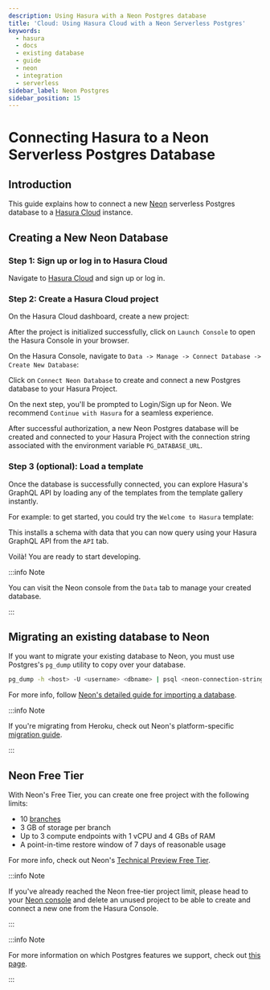 ```yaml
---
description: Using Hasura with a Neon Postgres database
title: 'Cloud: Using Hasura Cloud with a Neon Serverless Postgres'
keywords:
  - hasura
  - docs
  - existing database
  - guide
  - neon
  - integration
  - serverless
sidebar_label: Neon Postgres
sidebar_position: 15
---
```



# Connecting Hasura to a Neon Serverless Postgres Database

## Introduction

This guide explains how to connect a new [Neon](https://neon.tech/) serverless Postgres database to a
[Hasura Cloud](https://cloud.hasura.io?skip_onboarding=true) instance.

## Creating a New Neon Database

### Step 1: Sign up or log in to Hasura Cloud

Navigate to [Hasura Cloud](https://cloud.hasura.io/signup/?pg=docs&plcmt=body&cta=navigate-to-hasura-cloud&tech=default)
and sign up or log in.

### Step 2: Create a Hasura Cloud project

On the Hasura Cloud dashboard, create a new project:

<Thumbnail src="/img/cloud-dbs/create-hasura-cloud-project.png" alt="Create Hasura Cloud project" />

After the project is initialized successfully, click on `Launch Console` to open the Hasura Console in your browser.

On the Hasura Console, navigate to `Data -> Manage -> Connect Database -> Create New Database`:

Click on `Connect Neon Database` to create and connect a new Postgres database to your Hasura Project.

<Thumbnail src="/img/cloud-dbs/neon/connect_neon_database.png" alt="Connect Neon database" width="700px" />

On the next step, you'll be prompted to Login/Sign up for Neon. We recommend `Continue with Hasura` for a seamless
experience.

<Thumbnail src="/img/cloud-dbs/neon/neon_authentication.png" alt="Neon Authentication" width="700px" />

After successful authorization, a new Neon Postgres database will be created and connected to your Hasura Project with
the connection string associated with the environment variable `PG_DATABASE_URL`.

### Step 3 (optional): Load a template

Once the database is successfully connected, you can explore Hasura's GraphQL API by loading any of the templates from
the template gallery instantly.

For example: to get started, you could try the `Welcome to Hasura` template:

<Thumbnail src="/img/cloud-dbs/neon/hasura_hello_world_template.png" alt="Hello World Template" width="700px" />

This installs a schema with data that you can now query using your Hasura GraphQL API from the `API` tab.

Voilà! You are ready to start developing.

<Thumbnail src="/img/cloud-dbs/hasura-console.png" alt="Hasura Console" />

:::info Note

You can visit the Neon console from the `Data` tab to manage your created database.

<Thumbnail src="/img/cloud-dbs/neon/neon_console_link_page.png" alt="Neon Console Link" width="700px" />

:::

## Migrating an existing database to Neon

If you want to migrate your existing database to Neon, you must use Postgres's `pg_dump` utility to copy over your
database.

```bash
pg_dump -h <host> -U <username> <dbname> | psql <neon-connection-string>
```

For more info, follow
[Neon's detailed guide for importing a database](https://neon.tech/docs/how-to-guides/import-an-existing-database/).

:::info Note

If you're migrating from Heroku, check out Neon's platform-specific
[migration guide](https://neon.tech/docs/how-to-guides/hasura-heroku-migration/).

:::

## Neon Free Tier

With Neon's Free Tier, you can create one free project with the following limits:

- 10 [branches](https://neon.tech/branching/)
- 3 GB of storage per branch
- Up to 3 compute endpoints with 1 vCPU and 4 GBs of RAM
- A point-in-time restore window of 7 days of reasonable usage

For more info, check out Neon's
[Technical Preview Free Tier](https://neon.tech/docs/reference/technical-preview-free-tier/).

:::info Note

If you've already reached the Neon free-tier project limit, please head to your
[Neon console](https://console.neon.tech/) and delete an unused project to be able to create and connect a new one from
the Hasura Console.

<Thumbnail src="/img/cloud-dbs/neon/free_tier_exceeded_neon.png" alt="Neon Free Tier Warning" width="700px" />

:::

:::info Note

For more information on which Postgres features we support, check out [this page](/databases/feature-support.mdx).

:::
